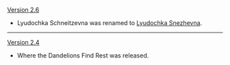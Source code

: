 {{Change History/Header}}
[[Version 2.6]]
* Lyudochka Schneitzevna was renamed to [[Lyudochka Snezhevna]].
----
[[Version 2.4]]
* Where the Dandelions Find Rest was released.